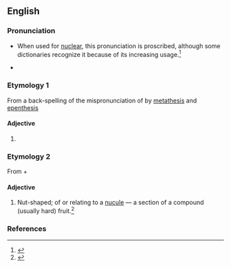 ==English==

===Pronunciation===
* {{a|GenAm}} {{IPA|/ˈnukjəlɚ/|lang=en}} {{enPR|no͞oʹkyələr}} When used for [[nuclear]], this pronunciation is proscribed, although some dictionaries recognize it because of its increasing usage.<ref>{{cite web|
| author = Arnold Zwicky
| url = http://itre.cis.upenn.edu/%7Emyl/languagelog/archives/001133.html
| title= The thin line between error and mere variation
| date = June 29, 2004
| accessdate = 2006-10-23
}}</ref>
* {{a|RP}} {{IPA|/ˈnjuːkjələ/|lang=en}} {{enPR|nyo͞oʹkyələ}}

===Etymology 1===
From a back-spelling of the mispronunciation of {{term|nuclear}} by [[metathesis]] and [[epenthesis]]

====Adjective====
{{en-adj|-}}

# {{context|humorous|lang=en}} {{eye dialect of|nuclear|lang=en}}

===Etymology 2===
From {{term|nucule|lang=en}} + {{term|-ar|lang=en}}

====Adjective====
{{en-adj}}

# {{context|botany|lang=en}} Nut-shaped; of or relating to a [[nucule]] — a section of a compound (usually hard) fruit.<ref>{{reference-book|title=Oxford English Dictionary|edition=3rd|year=2003|chapter=nucule}}</ref>

===References===
<references/>
